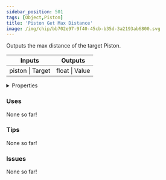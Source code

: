 ```yaml
---
sidebar_position: 501
tags: [Object,Piston]
title: 'Piston Get Max Distance'
image: /img/chip/bb702e97-9f40-45cb-b35d-3a2193ab6800.svg
---
```


Outputs the max distance of the target Piston.



<IChip uuid="bb702e97-9f40-45cb-b35d-3a2193ab6800"/>

<table><thead><tr><th>Inputs</th><th>Outputs</th></tr></thead><tbody><tr><td>piston | Target</td><td>float | Value</td></tr></tbody></table>

<details>
  <summary>Properties</summary>
  <div>
    <div>
    <table>
      <tbody>
        <tr>
          <td>Is beta required?</td>
          <td>No</td>
        </tr>
        <tr>
          <td>Is chip a trolling risk?</td>
          <td>No</td>
        </tr>
        <tr>
          <td>Is chip a role assignment risk?</td>
          <td>No</td>
        </tr>
        <tr>
          <td>Chip UUID</td>
          <td>bb702e97-9f40-45cb-b35d-3a2193ab6800</td>
        </tr>
        <tr>
          <td>Room availability</td>
          <td>Available everywhere</td>
        </tr>
      </tbody>
    </table>
    </div>
  </div>
</details>

### Uses

None so far!

### Tips

None so far!

### Issues

None so far!